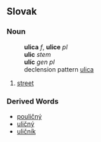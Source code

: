 == Slovak ==
=== Noun ===
:'''ulica''' ''f'', '''ulice''' ''pl''
:'''ulic''' ''stem''
:'''ulíc''' ''gen pl''
: declension pattern [[Slovak declension pattern ulica|ulica]]
# [[street]]
=== Derived Words ===
* [[pouličný]]
* [[uličný]]
* [[uličník]]